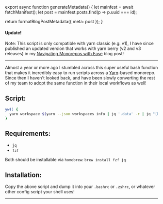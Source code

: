 

export async function generateMetadata() {
  let mainfest = await fetchManifest();
  let post = mainfest.posts.find(p => p.uuid === id);

  return formatBlogPostMetadata({ meta: post });
}

<BlogPage id={id}>


#### Update!

Note: This script is only compatible with yarn classic (e.g. v1), I have since
published an updated version that works with yarn berry (v2 and v3 releases) in
my
[Navigating Monorepos with Ease](/blog/2022/january/navigating-monorepos-with-ease)
blog post!

---

Almost a year or more ago I stumbled across this super useful bash function that
makes it incredibly easy to run scripts across a
[Yarn](https://yarnpkg.com/)-based monorepo. Since then I haven't looked back,
and have been slowly converting the rest of my team to adopt the same function
in their local workflows as well!

## Script:

```bash
yw() {
  yarn workspace $(yarn --json workspaces info | jq '.data' -r | jq "[keys][0] []" -r | fzf) $@
}
```

## Requirements:

- `jq`
- `fzf`

Both should be installable via `homebrew`: `brew install fzf jq`

## Installation:

Copy the above script and dump it into your `.bashrc` or `.zshrc`, or whatever
other config script your shell uses!

<Spacer />

---

<Spacer />


</BlogPage>